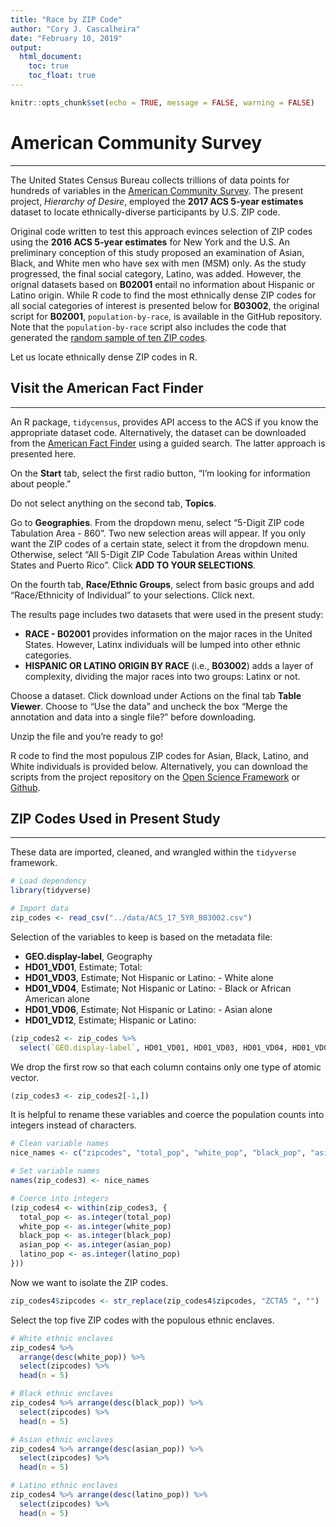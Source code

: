 ```yaml
---
title: "Race by ZIP Code"
author: "Cory J. Cascalheira"
date: "February 10, 2019"
output: 
  html_document:
    toc: true
    toc_float: true
---
```


```r
knitr::opts_chunk$set(echo = TRUE, message = FALSE, warning = FALSE)
```

# American Community Survey
___
The United States Census Bureau collects trillions of data points for hundreds of variables in the [American Community Survey](https://www.census.gov/programs-surveys/acs/). The present project, *Hierarchy of Desire*, employed the **2017 ACS 5-year estimates** dataset to locate ethnically-diverse participants by U.S. ZIP code.

Original code written to test this approach evinces selection of ZIP codes using the **2016 ACS 5-year estimates** for New York and the U.S. An preliminary conception of this study proposed an examination of Asian, Black, and White men who have sex with men (MSM) only. As the study progressed, the final social category, Latino, was added. However, the orignal datasets based on **B02001** entail no information about Hispanic or Latino origin. While R code to find the most ethnically dense ZIP codes for all social categories of interest is presented below for **B03002**, the original script for **B02001**, `population-by-race`, is available in the GitHub repository. Note that the `population-by-race` script also includes the code that generated the [random sample of ten ZIP codes](https://osf.io/esxz7/wiki/ZIP%20Codes/).

Let us locate ethnically dense ZIP codes in R.

## Visit the American Fact Finder
___
An R package, `tidycensus`, provides API access to the ACS if you know the appropriate dataset code. Alternatively, the dataset can be downloaded from the [American Fact Finder](https://factfinder.census.gov/faces/nav/jsf/pages/guided_search.xhtml) using a guided search. The latter approach is presented here.

On the **Start** tab, select the first radio button, "I'm looking for information about people."

Do not select anything on the second tab, **Topics**.

Go to **Geographies**. From the dropdown menu, select "5-Digit ZIP code Tabulation Area - 860". Two new selection areas will appear. If you only want the ZIP codes of a certain state, select it from the dropdown menu. Otherwise, select "All 5-Digit ZIP Code Tabulation Areas within United States and Puerto Rico". Click **ADD TO YOUR SELECTIONS**.

On the fourth tab, **Race/Ethnic Groups**, select from basic groups and add "Race/Ethnicity of Individual" to your selections. Click next.

The results page includes two datasets that were used in the present study:

* **RACE - B02001** provides information on the major races in the United States. However, Latinx individuals will be lumped into other ethnic categories.
* **HISPANIC OR LATINO ORIGIN BY RACE** (i.e., **B03002**) adds a layer of complexity, dividing the major races into two groups: Latinx or not.

Choose a dataset. Click download under Actions on the final tab **Table Viewer**. Choose to "Use the data" and uncheck the box "Merge the annotation and data into a single file?" before downloading.

Unzip the file and you're ready to go!

R code to find the most populous ZIP codes for Asian, Black, Latino, and White individuals is provided below. Alternatively, you can download the scripts from the project repository on the [Open Science Framework](https://osf.io/esxz7/) or [Github](https://github.com/corycaaz/hierarchy-desire).

## ZIP Codes Used in Present Study
___
These data are imported, cleaned, and wrangled within the `tidyverse` framework.

```r
# Load dependency
library(tidyverse)

# Import data
zip_codes <- read_csv("../data/ACS_17_5YR_B03002.csv")
```

Selection of the variables to keep is based on the metadata file:

* **GEO.display-label**, Geography
* **HD01_VD01**, Estimate; Total:
* **HD01_VD03**, Estimate; Not Hispanic or Latino: - White alone
* **HD01_VD04**, Estimate; Not Hispanic or Latino: - Black or African American alone
* **HD01_VD06**, Estimate; Not Hispanic or Latino: - Asian alone
* **HD01_VD12**, Estimate; Hispanic or Latino:

```r
(zip_codes2 <- zip_codes %>%
  select(`GEO.display-label`, HD01_VD01, HD01_VD03, HD01_VD04, HD01_VD06, HD01_VD12))
```

We drop the first row so that each column contains only one type of atomic vector.

```r
(zip_codes3 <- zip_codes2[-1,])
```

It is helpful to rename these variables and coerce the population counts into integers instead of characters.

```r
# Clean variable names
nice_names <- c("zipcodes", "total_pop", "white_pop", "black_pop", "asian_pop", "latino_pop")

# Set variable names
names(zip_codes3) <- nice_names

# Coerce into integers
(zip_codes4 <- within(zip_codes3, {
  total_pop <- as.integer(total_pop)
  white_pop <- as.integer(white_pop)
  black_pop <- as.integer(black_pop)
  asian_pop <- as.integer(asian_pop)
  latino_pop <- as.integer(latino_pop)
}))
```

Now we want to isolate the ZIP codes.

```r
zip_codes4$zipcodes <- str_replace(zip_codes4$zipcodes, "ZCTA5 ", "")
```

Select the top five ZIP codes with the populous ethnic enclaves.

```r
# White ethnic enclaves
zip_codes4 %>%
  arrange(desc(white_pop)) %>%
  select(zipcodes) %>%
  head(n = 5)

# Black ethnic enclaves
zip_codes4 %>% arrange(desc(black_pop)) %>%
  select(zipcodes) %>%
  head(n = 5)

# Asian ethnic enclaves
zip_codes4 %>% arrange(desc(asian_pop)) %>%
  select(zipcodes) %>%
  head(n = 5)

# Latino ethnic enclaves
zip_codes4 %>% arrange(desc(latino_pop)) %>%
  select(zipcodes) %>%
  head(n = 5)
```